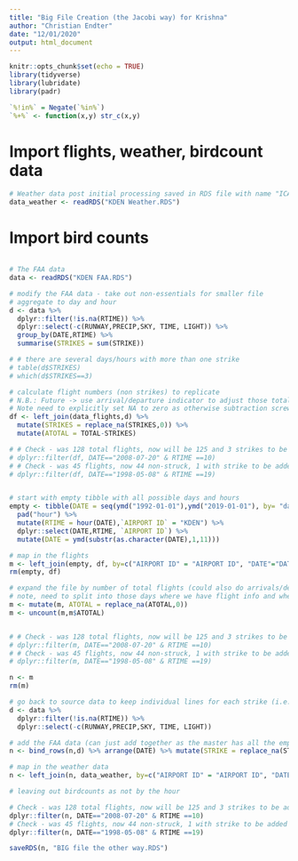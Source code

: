 ```yaml
---
title: "Big File Creation (the Jacobi way) for Krishna"
author: "Christian Endter"
date: "12/01/2020"
output: html_document
---
```


```r
knitr::opts_chunk$set(echo = TRUE)
library(tidyverse)
library(lubridate)
library(padr)

`%!in%` = Negate(`%in%`)
`%+%` <- function(x,y) str_c(x,y)
```


# Import flights, weather, birdcount data
```r
# Weather data post initial processing saved in RDS file with name "ICAO Weather.RDS"
data_weather <- readRDS("KDEN Weather.RDS")

```
# Import bird counts
```r

```



```r
# The FAA data
data <- readRDS("KDEN FAA.RDS")

# modify the FAA data - take out non-essentials for smaller file
# aggregate to day and hour
d <- data %>% 
  dplyr::filter(!is.na(RTIME)) %>% 
  dplyr::select(-c(RUNWAY,PRECIP,SKY, TIME, LIGHT)) %>%
  group_by(DATE,RTIME) %>%
  summarise(STRIKES = sum(STRIKE))

# # there are several days/hours with more than one strike
# table(d$STRIKES)
# which(d$STRIKES==3)

# calculate flight numbers (non strikes) to replicate
# N.B.: Future -> use arrival/departure indicator to adjust those totals
# Note need to explicitly set NA to zero as otherwise subtraction screws up
df <- left_join(data_flights,d) %>%
  mutate(STRIKES = replace_na(STRIKES,0)) %>% 
  mutate(ATOTAL = TOTAL-STRIKES)

# # Check - was 128 total flights, now will be 125 and 3 strikes to be added
# dplyr::filter(df, DATE=="2008-07-20" & RTIME ==10)
# # Check - was 45 flights, now 44 non-struck, 1 with strike to be added
# dplyr::filter(df, DATE=="1998-05-08" & RTIME ==19)


# start with empty tibble with all possible days and hours
empty <- tibble(DATE = seq(ymd("1992-01-01"),ymd("2019-01-01"), by= "days")) %>%
  pad("hour") %>% 
  mutate(RTIME = hour(DATE),`AIRPORT ID` = "KDEN") %>%
  dplyr::select(DATE,RTIME, `AIRPORT ID`) %>%
  mutate(DATE = ymd(substr(as.character(DATE),1,11))) 

# map in the flights
m <- left_join(empty, df, by=c("AIRPORT ID" = "AIRPORT ID", "DATE"="DATE","RTIME"="RTIME"))
rm(empty, df)

# expand the file by number of total flights (could also do arrivals/departures separately)
# note, need to split into those days where we have flight info and where we don't ... of course there should be no strikes on those days without flight info but I'm too tired to deal with those errors/filter data down to only those days with flight info and strike
m <- mutate(m, ATOTAL = replace_na(ATOTAL,0))
m <- uncount(m,m$ATOTAL)


# # Check - was 128 total flights, now will be 125 and 3 strikes to be added
# dplyr::filter(m, DATE=="2008-07-20" & RTIME ==10)
# # Check - was 45 flights, now 44 non-struck, 1 with strike to be added
# dplyr::filter(m, DATE=="1998-05-08" & RTIME ==19)

n <- m
rm(m)

# go back to source data to keep individual lines for each strike (i.e. not aggregated by hour)
d <- data %>% 
  dplyr::filter(!is.na(RTIME)) %>% 
  dplyr::select(-c(RUNWAY,PRECIP,SKY, TIME, LIGHT))

# add the FAA data (can just add together as the master has all the empties)
n <- bind_rows(n,d) %>% arrange(DATE) %>% mutate(STRIKE = replace_na(STRIKE,0))

# map in the weather data
n <- left_join(n, data_weather, by=c("AIRPORT ID" = "AIRPORT ID", "DATE"="DATE","RTIME"="RTIME") )

# leaving out birdcounts as not by the hour 

# Check - was 128 total flights, now will be 125 and 3 strikes to be added
dplyr::filter(n, DATE=="2008-07-20" & RTIME ==10)
# Check - was 45 flights, now 44 non-struck, 1 with strike to be added
dplyr::filter(n, DATE=="1998-05-08" & RTIME ==19)

saveRDS(n, "BIG file the other way.RDS")

```

